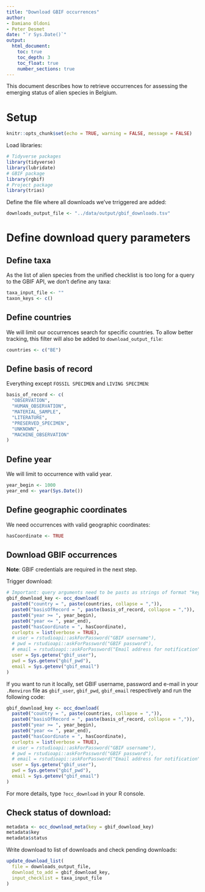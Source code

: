 ```yaml
---
title: "Download GBIF occurrences"
author:
- Damiano Oldoni
- Peter Desmet
date: "`r Sys.Date()`"
output:
  html_document:
    toc: true
    toc_depth: 3
    toc_float: true
    number_sections: true
---
```


This document describes how to retrieve occurrences for assessing the emerging status of alien species in Belgium.

# Setup

```r
knitr::opts_chunk$set(echo = TRUE, warning = FALSE, message = FALSE)
```

Load libraries:

```r
# Tidyverse packages
library(tidyverse)
library(lubridate)
# GBIF package
library(rgbif)
# Project package
library(trias)
```

Define the file where all downloads we've trriggered are added:

```r
downloads_output_file <- "../data/output/gbif_downloads.tsv"
```

# Define download query parameters

## Define taxa

As the list of alien species from the unified checklist is too long for a query to the GBIF API, we don't define any taxa:

```r
taxa_input_file <- ""
taxon_keys <- c()
```

## Define countries

We will limit our occurrences search for specific countries. To allow better tracking, this filter will also be added to `download_output_file`:

```r
countries <- c("BE")
```

## Define basis of record

Everything except `FOSSIL SPECIMEN` and `LIVING SPECIMEN`:

```r
basis_of_record <- c(
  "OBSERVATION", 
  "HUMAN_OBSERVATION",
  "MATERIAL_SAMPLE", 
  "LITERATURE", 
  "PRESERVED_SPECIMEN", 
  "UNKNOWN", 
  "MACHINE_OBSERVATION"
)
```

## Define year

We will limit to occurrence with valid year.

```r
year_begin <- 1000
year_end <- year(Sys.Date())
```

## Define geographic coordinates

We need occurrences with valid geographic coordinates:

```r
hasCoordinate <- TRUE
```

## Download GBIF occurrences

**Note**: GBIF credentials are required in the next step.

Trigger download:

```r
# Important: query arguments need to be pasts as strings of format "key = value"
gbif_download_key <- occ_download(
  paste0("country = ", paste(countries, collapse = ",")),
  paste0("basisOfRecord = ", paste(basis_of_record, collapse = ",")),
  paste0("year >= ", year_begin),
  paste0("year <= ", year_end),
  paste0("hasCoordinate = ", hasCoordinate),
  curlopts = list(verbose = TRUE),
  # user = rstudioapi::askForPassword("GBIF username"),
  # pwd = rstudioapi::askForPassword("GBIF password"),
  # email = rstudioapi::askForPassword("Email address for notification")
  user = Sys.getenv("gbif_user"),
  pwd = Sys.getenv("gbif_pwd"),
  email = Sys.getenv("gbif_email")
)
```

If you want to run it locally, set GBIF username, password and e-mail in your `.Renviron` file as `gbif_user`, `gbif_pwd`, `gbif_email` respectively and run the following code:

```r
gbif_download_key <- occ_download(
  paste0("country = ", paste(countries, collapse = ",")),
  paste0("basisOfRecord = ", paste(basis_of_record, collapse = ",")),
  paste0("year >= ", year_begin),
  paste0("year <= ", year_end),
  paste0("hasCoordinate = ", hasCoordinate),
  curlopts = list(verbose = TRUE),
  # user = rstudioapi::askForPassword("GBIF username"),
  # pwd = rstudioapi::askForPassword("GBIF password"),
  # email = rstudioapi::askForPassword("Email address for notification")
  user = Sys.getenv("gbif_user"),
  pwd = Sys.getenv("gbif_pwd"),
  email = Sys.getenv("gbif_email")
)
```

For more details, type `?occ_download` in your R console.

## Check status of download:

```r
metadata <- occ_download_meta(key = gbif_download_key)
metadata$key
metadata$status
```

Write download to list of downloads and check pending downloads:

```r
update_download_list(
  file = downloads_output_file, 
  download_to_add = gbif_download_key, 
  input_checklist = taxa_input_file
)
```
